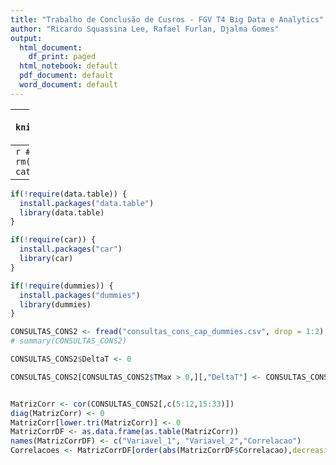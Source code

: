 ```yaml
---
title: "Trabalho de Conclusão de Cusros - FGV T4 Big Data e Analytics"
author: "Ricardo Squassina Lee, Rafael Furlan, Djalma Gomes"
output:
  html_document:
    df_print: paged
  html_notebook: default
  pdf_document: default
  word_document: default
---
```


---
```r
knitr::opts_chunk$set(echo = TRUE)
```


---
```r
#Iniciando o ambiente
rm(list = ls())
cat("\014") 
setwd("./")
```

---
```r
if(!require(data.table)) {
  install.packages("data.table")
  library(data.table)
}

if(!require(car)) {
  install.packages("car")
  library(car)
}

if(!require(dummies)) {
  install.packages("dummies")
  library(dummies)
}
```

```r
CONSULTAS_CONS2 <- fread("consultas_cons_cap_dummies.csv", drop = 1:2)
# summary(CONSULTAS_CONS2)
```

```r

CONSULTAS_CONS2$DeltaT <- 0

CONSULTAS_CONS2[CONSULTAS_CONS2$TMax > 0,][,"DeltaT"] <- CONSULTAS_CONS2[CONSULTAS_CONS2$TMax > 0,]$TMax - CONSULTAS_CONS2[CONSULTAS_CONS2$TMax > 0,]$TMin



```


```r
MatrizCorr <- cor(CONSULTAS_CONS2[,c(5:12,15:33)])
diag(MatrizCorr) <- 0
MatrizCorr[lower.tri(MatrizCorr)] <- 0
MatrizCorrDF <- as.data.frame(as.table(MatrizCorr))
names(MatrizCorrDF) <- c("Variavel_1", "Variavel_2","Correlacao")
Correlacoes <- MatrizCorrDF[order(abs(MatrizCorrDF$Correlacao),decreasing=T),]
```


